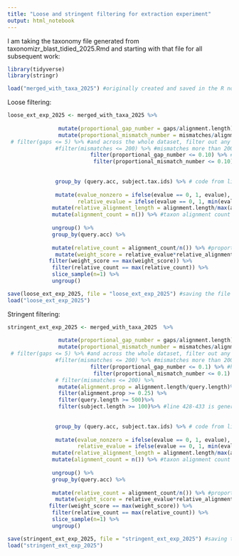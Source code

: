 ```yaml
---
title: "Loose and stringent filtering for extraction experiment"
output: html_notebook
---
```


I am taking the taxonomy file generated from taxonomizr_blast_tidied_2025.Rmd and starting with that file for all subsequent work:

```r
library(tidyverse)
library(stringr)
```

```r
load("merged_with_taxa_2025") #originally created and saved in the R notebook that preceeds this one, "taxonomizr_blast_tidied_2025.Rmd"
```

Loose filtering:

```r
loose_ext_exp_2025 <- merged_with_taxa_2025 %>%
               
                mutate(proportional_gap_number = gaps/alignment.length) %>%# 7.11.24 adding this as i think gaps set at less than 5 is too harsh for longer reads 
                mutate(proportional_mismatch_number = mismatches/alignment.length) %>% # 7.11.24 adding this as i think gaps set at less than 5 is too harsh for longer reads 
 # filter(gaps <= 5) %>% #and across the whole dataset, filter out any reads that have gaps more than 5 and
               #filter(mismatches <= 200) %>% #mismatches more than 200
                          filter(proportional_gap_number <= 0.10) %>% #here i am saying that there can be up to and including 10% gaps in the alignment 
                           filter(proportional_mismatch_number <= 0.10) %>%#line 428-433 is general filtering of the entire dataset
  
  
               group_by (query.acc, subject.tax.ids) %>% # code from line 436-451 written with nick as the weighted approach 25.10.24
            
               mutate(evalue_nonzero = ifelse(evalue == 0, 1, evalue), 
                      relative_evalue = ifelse(evalue == 0, 1, min(evalue_nonzero)/evalue_nonzero)) %>%
              mutate(relative_alignment_length = alignment.length/max(alignment.length)) %>%
              mutate(alignment_count = n()) %>% #taxon alignment count within a read 
              
              ungroup() %>%
              group_by(query.acc) %>%
             
              mutate(relative_count = alignment_count/n()) %>% #proportion of read alignments to a taxon
               mutate(weight_score = relative_evalue*relative_alignment_length*(percent.identity/100)) %>%
             filter(weight_score == max(weight_score)) %>%
              filter(relative_count == max(relative_count)) %>%
              slice_sample(n=1) %>%
              ungroup() 

save(loose_ext_exp_2025, file = "loose_ext_exp_2025") #saving the file for quick reloading later on
load("loose_ext_exp_2025")
```

Stringent filtering:

```r
stringent_ext_exp_2025 <- merged_with_taxa_2025  %>%
                
                mutate(proportional_gap_number = gaps/alignment.length) %>%# 7.11.24 adding this as i think gaps set at less than 5 is too harsh for longer reads 
                mutate(proportional_mismatch_number = mismatches/alignment.length) %>% # 7.11.24 adding this as i think gaps set at less than 5 is too harsh for longer reads 
 # filter(gaps <= 5) %>% #and across the whole dataset, filter out any reads that have gaps more than 5 and
               #filter(mismatches <= 200) %>% #mismatches more than 200
                          filter(proportional_gap_number <= 0.1) %>% #here i am saying that there can be up to and including 10% gaps in the alignment 
                           filter(proportional_mismatch_number <= 0.1) %>%#line 428-433 is general filtering of the entire dataset
               # filter(mismatches <= 200) %>%
                mutate(alignment.prop = alignment.length/query.length)%>%
                filter(alignment.prop >= 0.25) %>%
                filter(query.length >= 500)%>%
                filter(subject.length >= 100)%>% #line 428-433 is general filtering of the entire dataset
  
  
               group_by (query.acc, subject.tax.ids) %>% # code from line 436-451 written with nick as the weighted approach 25.10.24
            
               mutate(evalue_nonzero = ifelse(evalue == 0, 1, evalue), 
                      relative_evalue = ifelse(evalue == 0, 1, min(evalue_nonzero)/evalue_nonzero)) %>%
              mutate(relative_alignment_length = alignment.length/max(alignment.length)) %>%
              mutate(alignment_count = n()) %>% #taxon alignment count within a read 
              
              ungroup() %>%
              group_by(query.acc) %>%
             
              mutate(relative_count = alignment_count/n()) %>% #proportion of read alignments to a taxon
               mutate(weight_score = relative_evalue*relative_alignment_length*(percent.identity/100)) %>%
             filter(weight_score == max(weight_score)) %>%
              filter(relative_count == max(relative_count)) %>%
              slice_sample(n=1) %>%
              ungroup()

save(stringent_ext_exp_2025, file = "stringent_ext_exp_2025") #saving the file for quick reloading later on
load("stringent_ext_exp_2025")
```
